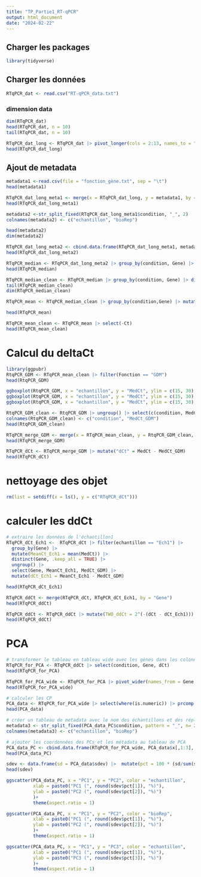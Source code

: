 ```yaml
---
title: "TP_Partie1_RT-qPCR"
output: html_document
date: "2024-02-22"
---
```


## Charger les packages

```r
library(tidyverse)
```


## Charger les données
```r
RTqPCR_dat <- read.csv("RT-qPCR_data.txt")
```

### dimension data
```r
dim(RTqPCR_dat)
head(RTqPCR_dat, n = 10)
tail(RTqPCR_dat, n = 10)
```


```r
RTqPCR_dat_long <- RTqPCR_dat |> pivot_longer(cols = 2:13, names_to = "condition", values_to = "Ct")
head(RTqPCR_dat_long)

```

## Ajout de metadata

```r
metadata1 <-read.csv(file = "fonction_gène.txt", sep = "\t")
head(metadata1)
```


```r
RTqPCR_dat_long_meta1 <- merge(x = RTqPCR_dat_long, y = metadata1, by = "Gene")
head(RTqPCR_dat_long_meta1)
```

```r
metadata2 <-str_split_fixed(RTqPCR_dat_long_meta1$condition, "_", 2)
colnames(metadata2) <- c("echantillon", "bioRep")

head(metadata2)
dim(metadata2)
```



```r
RTqPCR_dat_long_meta2 <- cbind.data.frame(RTqPCR_dat_long_meta1, metadata2)
head(RTqPCR_dat_long_meta2)
```

```r
RTqPCR_median <- RTqPCR_dat_long_meta2 |> group_by(condition, Gene) |> mutate(MedCt = median(Ct))
head(RTqPCR_median)
```
```r
RTqPCR_median_clean <- RTqPCR_median |> group_by(condition, Gene) |> distinct(condition, .keep_all = TRUE) #on va selectioner l'échantillon median à chaque fois
tail(RTqPCR_median_clean)
dim(RTqPCR_median_clean)
```

```r
RTqPCR_mean <- RTqPCR_median_clean |> group_by(condition,Gene) |> mutate(MeanCt = mean(Ct))

head(RTqPCR_mean)
```
```r
RTqPCR_mean_clean <- RTqPCR_mean |> select(-Ct)
head(RTqPCR_mean_clean)
```
# Calcul du deltaCt
```r
library(ggpubr)
RtqPCR_GDM <- RTqPCR_mean_clean |> filter(Fonction == "GDM")
head(RtqPCR_GDM)

ggboxplot(RtqPCR_GDM, x = "echantillon", y = "MedCt", ylim = c(15, 30), fill = "echantillon", palette = c("lightblue", "lightgreen", "orange", "pink"), add=c("jitter"))
ggboxplot(RtqPCR_GDM, x = "echantillon", y = "MedCt", ylim = c(15, 30), fill = "echantillon", palette = "lancet")
ggboxplot(RtqPCR_GDM, x = "echantillon", y = "MedCt", ylim = c(15, 30), fill = "echantillon", palette = "npg")
```


```r
RtqPCR_GDM_clean <- RtqPCR_GDM |> ungroup() |> select(c(condition, MedCt))
colnames(RtqPCR_GDM_clean) <- c("condition", "MedCt_GDM")
head(RtqPCR_GDM_clean)

RTqPCR_merge_GDM <- merge(x = RTqPCR_mean_clean, y = RtqPCR_GDM_clean, by = "condition")
head(RTqPCR_merge_GDM)

```
```r
RTqPCR_dCt <- RTqPCR_merge_GDM |> mutate("dCt" = MedCt - MedCt_GDM)
head(RTqPCR_dCt)
```
# nettoyage des objet
```r
rm(list = setdiff(x = ls(), y = c("RTqPCR_dCt")))
```

# calculer les ddCt
```r
# extraire les données de l'échantillon1
RTqPCR_dCt_Ech1 <-  RTqPCR_dCt |> filter(echantillon == "Ech1") |>
  group_by(Gene) |>
  mutate(MeanCt_Ech1 = mean(MedCt)) |>
  distinct(Gene, .keep_all = TRUE) |>
  ungroup() |>
  select(Gene, MeanCt_Ech1, MedCt_GDM) |>
  mutate(dCt_Ech1 = MeanCt_Ech1 - MedCt_GDM)

head(RTqPCR_dCt_Ech1)

```

```r
RTqPCR_ddCt <- merge(RTqPCR_dCt, RTqPCR_dCt_Ech1, by = "Gene")
head(RTqPCR_ddCt)

```


```r
RTqPCR_ddCt <- RTqPCR_ddCt |> mutate(TWO_ddCt = 2^(-(dCt - dCt_Ech1)))
head(RTqPCR_ddCt)
```

# PCA
```r
# transformer le tableau en tableau wide avec les gènes dans les colonnes et les échantillons dans les lignes
RTqPCR_for_PCA <- RTqPCR_ddCt |> select(condition, Gene, dCt)
head(RTqPCR_for_PCA)
```

```r
RTqPCR_for_PCA_wide <- RTqPCR_for_PCA |> pivot_wider(names_from = Gene, values_from = dCt)
head(RTqPCR_for_PCA_wide)
```

```r
# calculer les CP
PCA_data <- RTqPCR_for_PCA_wide |> select(where(is.numeric)) |> prcomp()
head(PCA_data)

# créer un tableau de metadata avec le nom des échantillons et des réplicats
metadata3 <- str_split_fixed(PCA_data_PC$condition, pattern = "_", n= 2)
colnames(metadata3) <- c("echantillon", "bioRep")

# ajouter les coordonnées des PCs et les métadata au tableau de PCA
PCA_data_PC <- cbind.data.frame(RTqPCR_for_PCA_wide, PCA_data$x[,1:3], metadata3)
head(PCA_data_PC)
```

```r
sdev <- data.frame(sd = PCA_data$sdev) |>  mutate(pct = 100 * (sd/sum(sd))) 
head(sdev)

ggscatter(PCA_data_PC, x = "PC1", y = "PC2", color = "echantillon", 
          xlab = paste0("PC1 (", round(sdev$pct[1]), "%)"), 
          ylab = paste0("PC2 (", round(sdev$pct[2]), "%)")
          )+
          theme(aspect.ratio = 1)

ggscatter(PCA_data_PC, x = "PC1", y = "PC2", color = "bioRep", 
          xlab = paste0("PC1 (", round(sdev$pct[1]), "%)"), 
          ylab = paste0("PC2 (", round(sdev$pct[2]), "%)")
          )+
          theme(aspect.ratio = 1)

ggscatter(PCA_data_PC, x = "PC1", y = "PC3", color = "echantillon", 
          xlab = paste0("PC1 (", round(sdev$pct[1]), "%)"), 
          ylab = paste0("PC3 (", round(sdev$pct[3]), "%)")
          )+
          theme(aspect.ratio = 1)
```




















